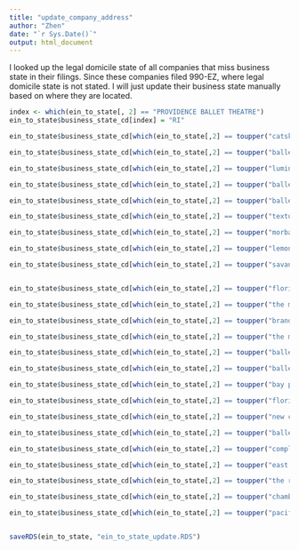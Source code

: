 ```yaml
---
title: "update_company_address"
author: "Zhen"
date: "`r Sys.Date()`"
output: html_document
---
```


I looked up the legal domicile state of all companies that miss business state in their filings. Since these companies filed 990-EZ, where legal domicile state is not stated. I will just update their business state manually based on where they are located.

```r
index <- which(ein_to_state[, 2] == "PROVIDENCE BALLET THEATRE")
ein_to_state$business_state_cd[index] = "RI"

ein_to_state$business_state_cd[which(ein_to_state[,2] == toupper("catskill ballet theatre company inc"))] = "NY"

ein_to_state$business_state_cd[which(ein_to_state[,2] == toupper("ballet oklahoma inc"))] = "OK"

ein_to_state$business_state_cd[which(ein_to_state[,2] == toupper("luminario ballet of los angeles"))] = "CA"

ein_to_state$business_state_cd[which(ein_to_state[,2] == toupper("ballet misha"))] = "NH"

ein_to_state$business_state_cd[which(ein_to_state[,2] == toupper("ballet nebraska"))] = "NE"

ein_to_state$business_state_cd[which(ein_to_state[,2] == toupper("texture contemporary ballet"))] = "PA"

ein_to_state$business_state_cd[which(ein_to_state[,2] == toupper("morballet inc"))] = "NY"

ein_to_state$business_state_cd[which(ein_to_state[,2] == toupper("lemonspongecake contemporary balletco jennifer sher"))] = "CO"

ein_to_state$business_state_cd[which(ein_to_state[,2] == toupper("savannah ballet theatre inc"))] = "GA"


ein_to_state$business_state_cd[which(ein_to_state[,2] == toupper("florida ballet at jacksonville inc"))] = "FL"

ein_to_state$business_state_cd[which(ein_to_state[,2] == toupper("the montgomery civic ballet inc"))] = "AL"

ein_to_state$business_state_cd[which(ein_to_state[,2] == toupper("brandon ballet inc"))] = "FL"

ein_to_state$business_state_cd[which(ein_to_state[,2] == toupper("the montgomery civic ballet in"))] = "AL"

ein_to_state$business_state_cd[which(ein_to_state[,2] == toupper("ballet inc"))] = "NY"

ein_to_state$business_state_cd[which(ein_to_state[,2] == toupper("ballet san antonio"))] = "TX"

ein_to_state$business_state_cd[which(ein_to_state[,2] == toupper("bay pointe ballet"))] = "CA"

ein_to_state$business_state_cd[which(ein_to_state[,2] == toupper("florida ballet at jacksonville inc"))] = "FL"

ein_to_state$business_state_cd[which(ein_to_state[,2] == toupper("new chamber ballet inc"))] = "NY"

ein_to_state$business_state_cd[which(ein_to_state[,2] == toupper("ballet north texas"))] = "TX"

ein_to_state$business_state_cd[which(ein_to_state[,2] == toupper("complexions foundationc/o complexions"))] = "NY"

ein_to_state$business_state_cd[which(ein_to_state[,2] == toupper("east coast contemporary ballet company"))] = "NY"

ein_to_state$business_state_cd[which(ein_to_state[,2] == toupper("the rosin box project inc"))] = "CA"

ein_to_state$business_state_cd[which(ein_to_state[,2] == toupper("chamberdance inc"))] = "DC"

ein_to_state$business_state_cd[which(ein_to_state[,2] == toupper("pacific festival ballet company inc."))] = "CA"


saveRDS(ein_to_state, "ein_to_state_update.RDS")
```

